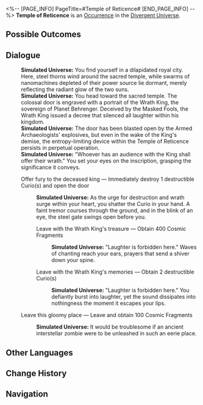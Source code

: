 <%-- [PAGE_INFO]
PageTitle=#Temple of Reticence#
[END_PAGE_INFO] --%>
{{Stub}}
{{Simulated Universe Event Infobox
|id            = 24501
|title         = 
|image         = Occurrence Temple of Reticence.png
|domains_su    = 
|domains_swarm = 
|domains_gng   = 
|domains_du    = Unknown
|domains_und   = 
|requirements  = 
|prev          = 
|next          = 
|characters    = 
|factions      = 
|order         = 
|order_du      = 123
}}
'''Temple of Reticence''' is an [[Divergent Universe/Occurrence|Occurrence]] in the [[Divergent Universe]].

==Possible Outcomes==
{{Possible Outcomes
|choice_1 = Offer fury to the deceased king

|choice_1_1 = Leave with the Wrath King's treasure
|result_1_1 = Obtain 400 Cosmic Fragments

|choice_1_2 = Leave with the Wrath King's memories
|result_1_2 = Obtain 2 destructible Curio(s)

|choice_2 = Leave this gloomy place
|result_2 = Leave and obtain 100 Cosmic Fragments
}}
<!--
==Gameplay Notes==
* 
-->
==Dialogue==
{{Dialogue Start}}
:'''Simulated Universe:''' You find yourself in a dilapidated royal city. Here, steel thorns wind around the sacred temple, while swarms of nanomachines depleted of their power source lie dormant, merely reflecting the radiant glow of the two suns.
:'''Simulated Universe:''' You head toward the sacred temple. The colossal door is engraved with a portrait of the Wrath King, the sovereign of Planet Behrenger. Deceived by the Masked Fools, the Wrath King issued a decree that silenced all laughter within his kingdom.
:'''Simulated Universe:''' The door has been blasted open by the Armed Archaeologists' explosives, but even in the wake of the King's demise, the entropy-limiting device within the Temple of Reticence persists in perpetual operation.
:'''Simulated Universe:''' "Whoever has an audience with the King shall offer their wrath." You set your eyes on the inscription, grasping the significance it conveys.
:{{DIcon|Star}} Offer fury to the deceased king &mdash; Immediately destroy 1 destructible Curio(s) and open the door
::'''Simulated Universe:''' As the urge for destruction and wrath surge within your heart, you shatter the Curio in your hand. A faint tremor courses through the ground, and in the blink of an eye, the steel gate swings open before you.
::{{DIcon|Star}} Leave with the Wrath King's treasure &mdash; Obtain 400 Cosmic Fragments
:::'''Simulated Universe:''' "Laughter is forbidden here." Waves of chanting reach your ears, prayers that send a shiver down your spine.
::{{DIcon|Star}} Leave with the Wrath King's memories &mdash; Obtain 2 destructible Curio(s)
:::'''Simulated Universe:''' "Laughter is forbidden here." You defiantly burst into laughter, yet the sound dissipates into nothingness the moment it escapes your lips.
:{{DIcon|Star}} Leave this gloomy place &mdash; Leave and obtain 100 Cosmic Fragments
::'''Simulated Universe:''' It would be troublesome if an ancient interstellar zombie were to be unleashed in such an eerie place.
{{Dialogue End}}

==Other Languages==
{{Other Languages
|en   = Temple of Reticence
|zhs  = 缄默之殿
|zht  = 緘默之殿
|ja   = {{Rubi|沈黙|ちんもく}}の{{Rubi|神殿|しんでん}}
|ko   = 침묵의 궁전
|es   = Templo del Silencio
|fr   = Temple de la réticence
|ru   = Храм молчания
|th   = วิหารสุดเงียบงัน
|vi   = Ngôi Đền Lặng Im
|de   = Tempel des Schweigens
|id   = Kuil Keheningan
|pt   = Templo da Reticência
}}

==Change History==
{{Change History|null}}

==Navigation==
{{Occurrence Navbox}}